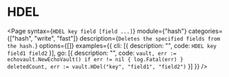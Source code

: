 # HDEL

<Page 
  syntax={`HDEL key field [field ...]`}
  module={"hash"}
  categories={["hash", "write", "fast"]}
  description={`Deletes the specified fields from the hash.`}
  options={[]}
  examples={{
    cli: [{ description: "", code: `HDEL key field1 field2` }],
    go: [{
      description: "",
      code: `vault, err := echovault.NewEchoVault()
if err != nil {
  log.Fatal(err)
}
deletedCount, err := vault.HDel("key", "field1", "field2")`
    }]
  }}
/>